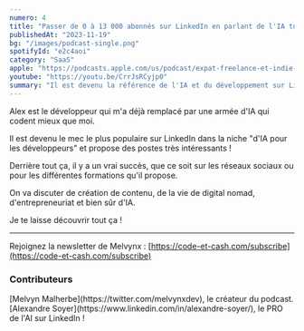 ```yaml
---
numero: 4
title: "Passer de 0 à 13 000 abonnés sur LinkedIn en parlant de l'IA tout en étant nomade - #4 Alex Soyer"
publishedAt: "2023-11-19"
bg: "/images/podcast-single.png"
spotifyId: "e2c4aoi"
category: "SaaS"
apple: "https://podcasts.apple.com/us/podcast/expat-freelance-et-indie-hacker-comment-vivre-de/id1701022126?i=1000632167162"
youtube: "https://youtu.be/CrrJsRCyjp0"
summary: "Il est devenu la référence de l'IA et du développement sur LinkedIn et il a réussi à proposer des formations qui cartonnent. Un épisode pour changer de vision sur plein de choses, plein de débats 🚀"
---
```


Alex est le développeur qui m'a déjà remplacé par une armée d'IA qui codent mieux que moi.

Il est devenu le mec le plus populaire sur LinkedIn dans la niche "d'IA pour les développeurs" et propose des postes très intéressants !

Derrière tout ça, il y a un vrai succès, que ce soit sur les réseaux sociaux ou pour les différentes formations qu'il propose.

On va discuter de création de contenu, de la vie de digital nomad, d'entrepreneuriat et bien sûr d'IA.

Je te laisse découvrir tout ça !

---

Rejoignez la newsletter de Melvynx : [https://code-et-cash.com/subscribe](https://code-et-cash.com/subscribe)

### Contributeurs

<Contributor>
  [Melvyn Malherbe](https://twitter.com/melvynxdev), le créateur du podcast.
</Contributor>
<Contributor>
  [Alexandre Soyer](https://www.linkedin.com/in/alexandre-soyer/), le PRO de
  l'AI sur LinkedIn !
</Contributor>

